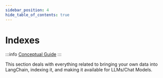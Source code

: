 ```yaml
---
sidebar_position: 4
hide_table_of_contents: true
---
```



# Indexes

:::info
[Conceptual Guide](https://docs.langchain.com/docs/components/indexing)
:::

This section deals with everything related to bringing your own data into LangChain, indexing it, and making it available for LLMs/Chat Models.

<DocCardList />

